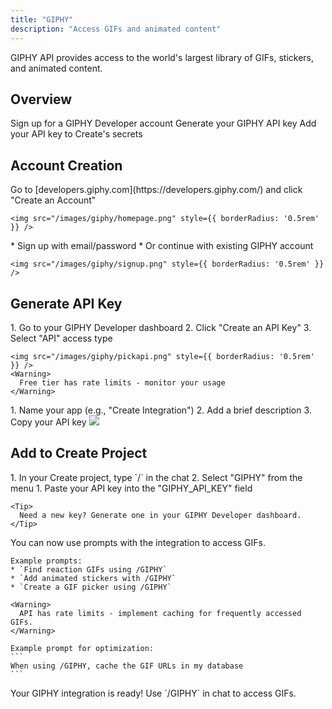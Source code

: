 ```yaml
---
title: "GIPHY"
description: "Access GIFs and animated content"
---
```


GIPHY API provides access to the world's largest library of GIFs, stickers, and animated content.

## Overview

<CardGroup cols={2}>
  <Card title="Create Account" icon="user">
    Sign up for a GIPHY Developer account
  </Card>
  <Card title="Get API Key" icon="key">
    Generate your GIPHY API key
  </Card>
  <Card title="Copy into Create" icon="plug">
    Add your API key to Create's secrets
  </Card>
</CardGroup>

## Account Creation

<Steps>
  <Step title="Visit GIPHY Developers">
    Go to [developers.giphy.com](https://developers.giphy.com/) and click "Create an Account"
    
    <img src="/images/giphy/homepage.png" style={{ borderRadius: '0.5rem' }} />
  </Step>

  <Step title="Create Developer Account">
    * Sign up with email/password
    * Or continue with existing GIPHY account
    
    <img src="/images/giphy/signup.png" style={{ borderRadius: '0.5rem' }} />

  </Step>
</Steps>

## Generate API Key

<Steps>
  <Step title="Create an App">
    1. Go to your GIPHY Developer dashboard
    2. Click "Create an API Key"
    3. Select "API" access type

    <img src="/images/giphy/pickapi.png" style={{ borderRadius: '0.5rem' }} />
    <Warning>
      Free tier has rate limits - monitor your usage
    </Warning>
  </Step>

  <Step title="Get API Key">
    1. Name your app (e.g., "Create Integration")
    2. Add a brief description
    3. Copy your API key
    <img src="/images/giphy/apigen.png" style={{ borderRadius: '0.5rem' }} />
  </Step>
</Steps>

## Add to Create Project

<Steps>
  <Step title="Add the integration">
    1. In your Create project, type `/` in the chat 
    2. Select "GIPHY" from the menu
  </Step>

  <Step title="Add your API key">
    1. Paste your API key into the "GIPHY_API_KEY" field
    
    <Tip>
      Need a new key? Generate one in your GIPHY Developer dashboard.
    </Tip>
  </Step>

  <Step title="Start searching">
    You can now use prompts with the integration to access GIFs.

    Example prompts:
    * `Find reaction GIFs using /GIPHY`
    * `Add animated stickers with /GIPHY`
    * `Create a GIF picker using /GIPHY`

    <Warning>
      API has rate limits - implement caching for frequently accessed GIFs.
    </Warning>

    Example prompt for optimization:
    ```
    When using /GIPHY, cache the GIF URLs in my database
    ```
  </Step>
</Steps>

<Note type="success">
  Your GIPHY integration is ready! Use `/GIPHY` in chat to access GIFs.
</Note>
